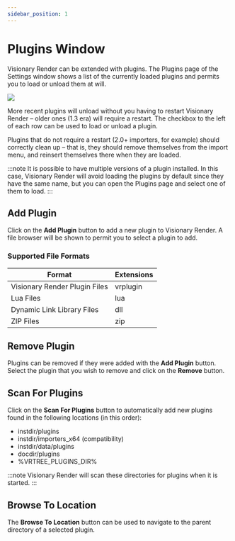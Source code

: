 ```yaml
---
sidebar_position: 1
---
```


# Plugins Window

Visionary Render can be extended with plugins. The Plugins page of the Settings window shows a list of the currently loaded plugins and permits you to load or unload them at will.

![](/img/user-manual/chapter38/1.jpg)

More recent plugins will unload without you having to restart Visionary Render – older ones (1.3 era) will require a restart. The checkbox to the left of each row can be used to load or unload a plugin.

Plugins that do not require a restart (2.0+ importers, for example) should correctly clean up – that is, they should remove themselves from the import menu, and reinsert themselves there when they are loaded.

:::note
It is possible to have multiple versions of a plugin installed. In this case, Visionary Render will avoid loading the plugins by default since they have the same name, but you can open the Plugins page and select one of them to load.
:::

## Add Plugin

Click on the **Add Plugin** button to add a new plugin to Visionary Render. A file browser will be shown to permit you to select a plugin to add.

### Supported File Formats

| Format                        | Extensions |
|-------------------------------|------------|
| Visionary Render Plugin Files | vrplugin   |
| Lua Files                     | lua        |
| Dynamic Link Library Files    | dll        |
| ZIP Files                     | zip        |

## Remove Plugin

Plugins can be removed if they were added with the **Add Plugin** button. Select the plugin that you wish to remove and click on the **Remove** button.

## Scan For Plugins

Click on the **Scan For Plugins** button to automatically add new plugins found in the following locations (in this order):

- instdir/plugins
- instdir/importers_x64 (compatibility)
- instdir/data/plugins
- docdir/plugins
- %VRTREE_PLUGINS_DIR%

:::note
Visionary Render will scan these directories for plugins when it is started.
:::

## Browse To Location

The **Browse To Location** button can be used to navigate to the parent directory of a selected plugin.
